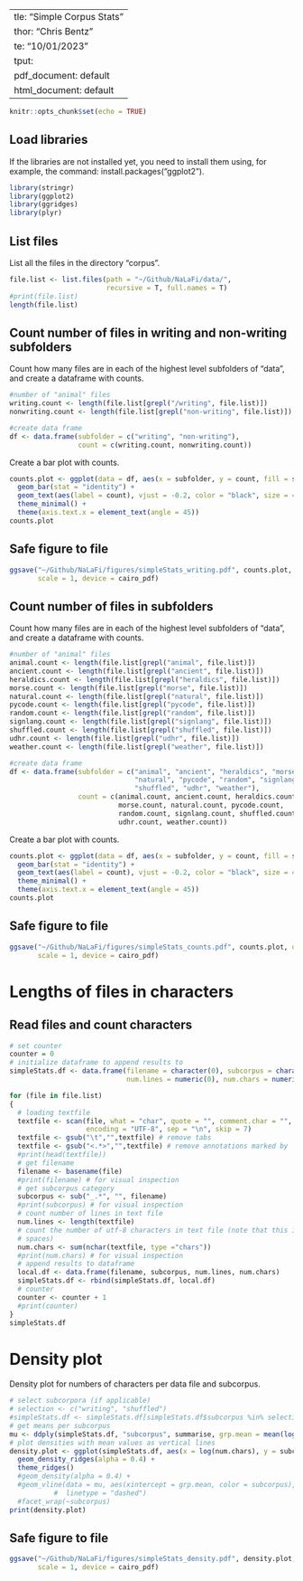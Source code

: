   ---
title: "Simple Corpus Stats"
author: "Chris Bentz"
date: "10/01/2023"
output:
  pdf_document: default
  html_document: default
---

```r
knitr::opts_chunk$set(echo = TRUE)
```

## Load libraries
If the libraries are not installed yet, you need to install them using, for example, the command: install.packages("ggplot2").
```r
library(stringr)
library(ggplot2)
library(ggridges)
library(plyr)
```

## List files
List all the files in the directory "corpus". 
```r
file.list <- list.files(path = "~/Github/NaLaFi/data/", 
                        recursive = T, full.names = T)
#print(file.list)
length(file.list)
```
## Count number of files in writing and non-writing subfolders
Count how many files are in each of the highest level subfolders of "data", and create a dataframe with counts.

```r
#number of "animal" files
writing.count <- length(file.list[grepl("/writing", file.list)])
nonwriting.count <- length(file.list[grepl("non-writing", file.list)])

#create data frame
df <- data.frame(subfolder = c("writing", "non-writing"),
                 count = c(writing.count, nonwriting.count))
```

Create a bar plot with counts.
```r
counts.plot <- ggplot(data = df, aes(x = subfolder, y = count, fill = subfolder)) +
  geom_bar(stat = "identity") +
  geom_text(aes(label = count), vjust = -0.2, color = "black", size = 4) +
  theme_minimal() +
  theme(axis.text.x = element_text(angle = 45))
counts.plot
```

## Safe figure to file
```r
ggsave("~/Github/NaLaFi/figures/simpleStats_writing.pdf", counts.plot, dpi = 300, 
       scale = 1, device = cairo_pdf)
```

## Count number of files in subfolders
Count how many files are in each of the highest level subfolders of "data", and create a dataframe with counts.

```r
#number of "animal" files
animal.count <- length(file.list[grepl("animal", file.list)])
ancient.count <- length(file.list[grepl("ancient", file.list)])
heraldics.count <- length(file.list[grepl("heraldics", file.list)])
morse.count <- length(file.list[grepl("morse", file.list)])
natural.count <- length(file.list[grepl("natural", file.list)])
pycode.count <- length(file.list[grepl("pycode", file.list)])
random.count <- length(file.list[grepl("random", file.list)])
signlang.count <- length(file.list[grepl("signlang", file.list)])
shuffled.count <- length(file.list[grepl("shuffled", file.list)])
udhr.count <- length(file.list[grepl("udhr", file.list)])
weather.count <- length(file.list[grepl("weather", file.list)])

#create data frame
df <- data.frame(subfolder = c("animal", "ancient", "heraldics", "morse",
                               "natural", "pycode", "random", "signlang", 
                               "shuffled", "udhr", "weather"),
                 count = c(animal.count, ancient.count, heraldics.count, 
                           morse.count, natural.count, pycode.count, 
                           random.count, signlang.count, shuffled.count, 
                           udhr.count, weather.count))
```

Create a bar plot with counts.
```r
counts.plot <- ggplot(data = df, aes(x = subfolder, y = count, fill = subfolder)) +
  geom_bar(stat = "identity") +
  geom_text(aes(label = count), vjust = -0.2, color = "black", size = 4) +
  theme_minimal() +
  theme(axis.text.x = element_text(angle = 45))
counts.plot
```

## Safe figure to file
```r
ggsave("~/Github/NaLaFi/figures/simpleStats_counts.pdf", counts.plot, dpi = 300, 
       scale = 1, device = cairo_pdf)
```

# Lengths of files in characters

## Read files and count characters
```r
# set counter
counter = 0
# initialize dataframe to append results to
simpleStats.df <- data.frame(filename = character(0), subcorpus = character(0), 
                             num.lines = numeric(0), num.chars = numeric(0))

for (file in file.list) 
{
  # loading textfile
  textfile <- scan(file, what = "char", quote = "", comment.char = "", 
                   encoding = "UTF-8", sep = "\n", skip = 7)
  textfile <- gsub("\t","",textfile) # remove tabs
  textfile <- gsub("<.*>","",textfile) # remove annotations marked by '<>'
  #print(head(textfile))
  # get filename
  filename <- basename(file) 
  #print(filename) # for visual inspection
  # get subcorpus category
  subcorpus <- sub("_.*", "", filename)
  #print(subcorpus) # for visual inspection
  # count number of lines in text file
  num.lines <- length(textfile)
  # count the number of utf-8 characters in text file (note that this includes white 
  # spaces)
  num.chars <- sum(nchar(textfile, type ="chars"))
  #print(num.chars) # for visual inspection
  # append results to dataframe
  local.df <- data.frame(filename, subcorpus, num.lines, num.chars)
  simpleStats.df <- rbind(simpleStats.df, local.df)
  # counter
  counter <- counter + 1
  #print(counter)
}
simpleStats.df
```

# Density plot
Density plot for numbers of characters per data file and subcorpus.
```r
# select subcorpora (if applicable)
# selection <- c("writing", "shuffled")
#simpleStats.df <- simpleStats.df[simpleStats.df$subcorpus %in% selection, ]
# get means per subcorpus
mu <- ddply(simpleStats.df, "subcorpus", summarise, grp.mean = mean(log(num.chars)))
# plot densities with mean values as vertical lines
density.plot <- ggplot(simpleStats.df, aes(x = log(num.chars), y = subcorpus, fill = subcorpus)) +
  geom_density_ridges(alpha = 0.4) +
  theme_ridges() 
  #geom_density(alpha = 0.4) +
  #geom_vline(data = mu, aes(xintercept = grp.mean, color = subcorpus),
           #  linetype = "dashed")
  #facet_wrap(~subcorpus)
print(density.plot)
```

## Safe figure to file
```r
ggsave("~/Github/NaLaFi/figures/simpleStats_density.pdf", density.plot, dpi = 300, 
       scale = 1, device = cairo_pdf)
```




